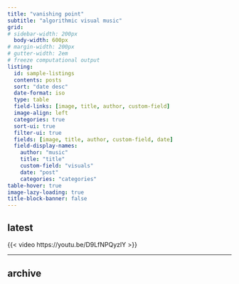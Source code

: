 ```yaml
---
title: "vanishing point"
subtitle: "algorithmic visual music"
grid:
# sidebar-width: 200px
  body-width: 600px
# margin-width: 200px
# gutter-width: 2em
# freeze computational output
listing:
  id: sample-listings
  contents: posts
  sort: "date desc"
  date-format: iso
  type: table
  field-links: [image, title, author, custom-field]
  image-align: left
  categories: true
  sort-ui: true
  filter-ui: true
  fields: [image, title, author, custom-field, date]
  field-display-names:
    author: "music"
    title: "title"
    custom-field: "visuals"
    date: "post"
    categories: "categories"
table-hover: true
image-lazy-loading: true
title-block-banner: false
---
```


## latest

{{< video https://youtu.be/D9LfNPQyzlY >}}

***

## archive

::: {#sample-listings}
:::

